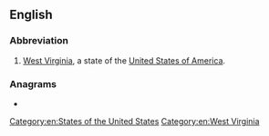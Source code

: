 {{also|w/v}}
==English==

===Abbreviation===
{{rfc-header|Abbreviation}}
{{head|en|abbreviation}}

# [[West Virginia]], a state of the [[United States of America]].

===Anagrams===
* {{anagrams|en|VW}}

[[Category:en:States of the United States]]
[[Category:en:West Virginia]]